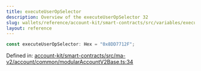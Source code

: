 ```yaml
---
title: executeUserOpSelector
description: Overview of the executeUserOpSelector 32
slug: wallets/reference/account-kit/smart-contracts/src/variables/executeUserOpSelector
layout: reference
---
```


```ts
const executeUserOpSelector: Hex = "0x8DD7712F";
```

Defined in: [account-kit/smart-contracts/src/ma-v2/account/common/modularAccountV2Base.ts:34](https://github.com/alchemyplatform/aa-sdk/blob/923a52171f7246172caf350853843e6680197da9/account-kit/smart-contracts/src/ma-v2/account/common/modularAccountV2Base.ts#L34)
